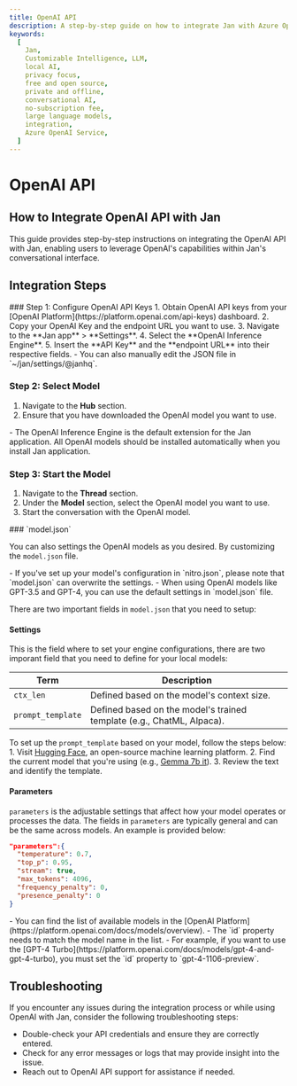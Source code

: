 ```yaml
---
title: OpenAI API
description: A step-by-step guide on how to integrate Jan with Azure OpenAI.
keywords:
  [
    Jan,
    Customizable Intelligence, LLM,
    local AI,
    privacy focus,
    free and open source,
    private and offline,
    conversational AI,
    no-subscription fee,
    large language models,
    integration,
    Azure OpenAI Service,
  ]
---
```





# OpenAI API

## How to Integrate OpenAI API with Jan
This guide provides step-by-step instructions on integrating the OpenAI API with Jan, enabling users to leverage OpenAI's capabilities within Jan's conversational interface.

## Integration Steps
<Steps>
### Step 1: Configure OpenAI API Keys
1. Obtain OpenAI API keys from your [OpenAI Platform](https://platform.openai.com/api-keys) dashboard.
2. Copy your OpenAI Key and the endpoint URL you want to use.
3. Navigate to the **Jan app** > **Settings**.
4. Select the **OpenAI Inference Engine**.
5. Insert the **API Key** and the **endpoint URL** into their respective fields.

<Callout type='info' emoji=''>
  - You can also manually edit the JSON file in `~/jan/settings/@janhq`.
</Callout>

### Step 2: Select Model

1. Navigate to the **Hub** section.
2. Ensure that you have downloaded the OpenAI model you want to use.

<Callout type='info' emoji=''>
  - The OpenAI Inference Engine is the default extension for the Jan application. All OpenAI models should be installed automatically when you install Jan application.
</Callout>

### Step 3: Start the Model

1. Navigate to the **Thread** section.
2. Under the **Model** section, select the OpenAI model you want to use.
3. Start the conversation with the OpenAI model.
</Steps>
### `model.json`

You can also settings the OpenAI models as you desired. By customizing the `model.json` file.

<Callout type='info' emoji=''>
- If you've set up your model's configuration in `nitro.json`, please note that `model.json` can overwrite the settings.
- When using OpenAI models like GPT-3.5 and GPT-4, you can use the default settings in `model.json` file.
</Callout>

There are two important fields in `model.json` that you need to setup:

#### Settings

This is the field where to set your engine configurations, there are two imporant field that you need to define for your local models:

| Term              | Description                                                           |
| ----------------- | --------------------------------------------------------------------- |
| `ctx_len`         | Defined based on the model's context size.                            |
| `prompt_template` | Defined based on the model's trained template (e.g., ChatML, Alpaca). |

To set up the `prompt_template` based on your model, follow the steps below: 1. Visit [Hugging Face](https://huggingface.co/), an open-source machine learning platform. 2. Find the current model that you're using (e.g., [Gemma 7b it](https://huggingface.co/google/gemma-7b-it)). 3. Review the text and identify the template.

#### Parameters

`parameters` is the adjustable settings that affect how your model operates or processes the data.
The fields in `parameters` are typically general and can be the same across models. An example is provided below:

```json
"parameters":{
  "temperature": 0.7,
  "top_p": 0.95,
  "stream": true,
  "max_tokens": 4096,
  "frequency_penalty": 0,
  "presence_penalty": 0
}
```

<Callout type='info' emoji=''>
- You can find the list of available models in the [OpenAI Platform](https://platform.openai.com/docs/models/overview).
- The `id` property needs to match the model name in the list.
  - For example, if you want to use the [GPT-4 Turbo](https://platform.openai.com/docs/models/gpt-4-and-gpt-4-turbo), you must set the `id` property to `gpt-4-1106-preview`.
</Callout>

## Troubleshooting

If you encounter any issues during the integration process or while using OpenAI with Jan, consider the following troubleshooting steps:

- Double-check your API credentials and ensure they are correctly entered.
- Check for any error messages or logs that may provide insight into the issue.
- Reach out to OpenAI API support for assistance if needed.
